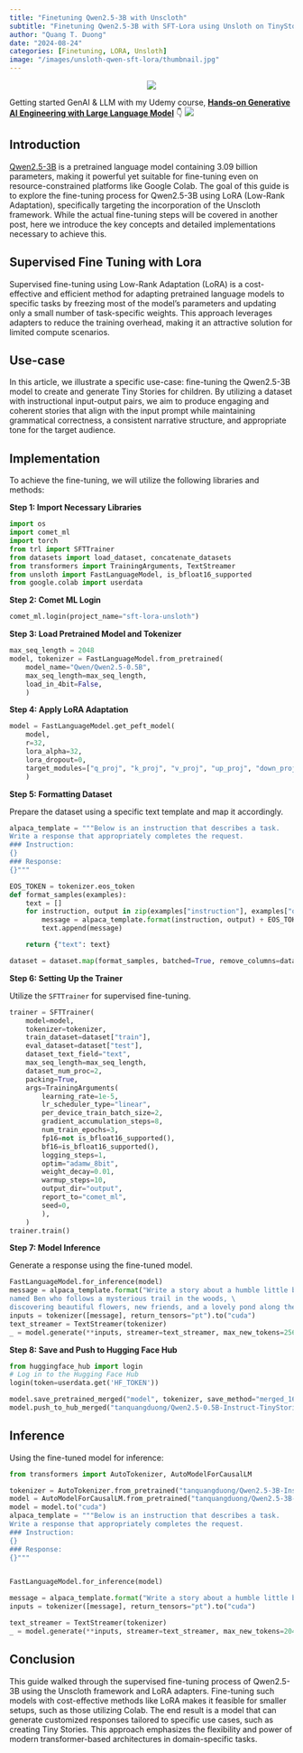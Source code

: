 ```yaml
---
title: "Finetuning Qwen2.5-3B with Unscloth"
subtitle: "Finetuning Qwen2.5-3B with SFT-Lora using Unsloth on TinyStories instruction dataset"
author: "Quang T. Duong"
date: "2024-08-24"
categories: [Finetuning, LORA, Unsloth]
image: "/images/unsloth-qwen-sft-lora/thumbnail.jpg" 
---
```


<center><img src="/images/unsloth-qwen-sft-lora/thumbnail.jpg"></center>

::: {.column-margin}
Getting started GenAI & LLM with my Udemy course, [**Hands-on Generative AI Engineering with Large Language Model**](https://www.udemy.com/course/hands-on-generative-ai-engineering-with-large-language-model/?referralCode=0775DF5DDD432646AD97&couponCode=OF83024E) 👇
<a href="https://www.udemy.com/course/hands-on-generative-ai-engineering-with-large-language-model/?referralCode=0775DF5DDD432646AD97&couponCode=OF83024E"><img src="/images/genai-course/GenAI-Course-Thumbnail.png" id="llm-course"></a>
:::

## Introduction

[Qwen2.5-3B](https://huggingface.co/Qwen/Qwen2.5-3B) is a pretrained language model containing 3.09 billion parameters, making it powerful yet suitable for fine-tuning even on resource-constrained platforms like Google Colab. The goal of this guide is to explore the fine-tuning process for Qwen2.5-3B using LoRA (Low-Rank Adaptation), specifically targeting the incorporation of the Unscloth framework. While the actual fine-tuning steps will be covered in another post, here we introduce the key concepts and detailed implementations necessary to achieve this.

## Supervised Fine Tuning with Lora

Supervised fine-tuning using Low-Rank Adaptation (LoRA) is a cost-effective and efficient method for adapting pretrained language models to specific tasks by freezing most of the model's parameters and updating only a small number of task-specific weights. This approach leverages adapters to reduce the training overhead, making it an attractive solution for limited compute scenarios.

## Use-case
In this article, we illustrate a specific use-case: fine-tuning the Qwen2.5-3B model to create and generate Tiny Stories for children. By utilizing a dataset with instructional input-output pairs, we aim to produce engaging and coherent stories that align with the input prompt while maintaining grammatical correctness, a consistent narrative structure, and appropriate tone for the target audience.

## Implementation
To achieve the fine-tuning, we will utilize the following libraries and methods:

**Step 1: Import Necessary Libraries**
```python
import os
import comet_ml
import torch
from trl import SFTTrainer
from datasets import load_dataset, concatenate_datasets
from transformers import TrainingArguments, TextStreamer
from unsloth import FastLanguageModel, is_bfloat16_supported
from google.colab import userdata
```

**Step 2: Comet ML Login**

```python
comet_ml.login(project_name="sft-lora-unsloth")
```

**Step 3: Load Pretrained Model and Tokenizer**
```python
max_seq_length = 2048
model, tokenizer = FastLanguageModel.from_pretrained(
    model_name="Qwen/Qwen2.5-0.5B",
    max_seq_length=max_seq_length,
    load_in_4bit=False,
    )
```

**Step 4: Apply LoRA Adaptation**
```python
model = FastLanguageModel.get_peft_model(
    model,
    r=32,
    lora_alpha=32,
    lora_dropout=0,
    target_modules=["q_proj", "k_proj", "v_proj", "up_proj", "down_proj", "o_proj", "gate_proj"],
    )
```

**Step 5: Formatting Dataset**

Prepare the dataset using a specific text template and map it accordingly.
```python
alpaca_template = """Below is an instruction that describes a task.
Write a response that appropriately completes the request.
### Instruction:
{}
### Response:
{}"""

EOS_TOKEN = tokenizer.eos_token
def format_samples(examples):
    text = []
    for instruction, output in zip(examples["instruction"], examples["output"], strict=False):
        message = alpaca_template.format(instruction, output) + EOS_TOKEN
        text.append(message)

    return {"text": text}

dataset = dataset.map(format_samples, batched=True, remove_columns=dataset.column_names)
```

**Step 6: Setting Up the Trainer**

Utilize the `SFTTrainer` for supervised fine-tuning.

```python
trainer = SFTTrainer(
	model=model,
	tokenizer=tokenizer,
	train_dataset=dataset["train"],
	eval_dataset=dataset["test"],
	dataset_text_field="text",
	max_seq_length=max_seq_length,
	dataset_num_proc=2,
	packing=True,
	args=TrainingArguments(
		learning_rate=1e-5,
		lr_scheduler_type="linear",
		per_device_train_batch_size=2,
		gradient_accumulation_steps=8,
		num_train_epochs=3,
		fp16=not is_bfloat16_supported(),
		bf16=is_bfloat16_supported(),
		logging_steps=1,
		optim="adamw_8bit",
		weight_decay=0.01,
		warmup_steps=10,
		output_dir="output",
		report_to="comet_ml",
		seed=0,
		),
	)
trainer.train()
```
**Step 7: Model Inference**

Generate a response using the fine-tuned model.

```python
FastLanguageModel.for_inference(model)
message = alpaca_template.format("Write a story about a humble little bunny \
named Ben who follows a mysterious trail in the woods, \
discovering beautiful flowers, new friends, and a lovely pond along the way.", "")
inputs = tokenizer([message], return_tensors="pt").to("cuda")
text_streamer = TextStreamer(tokenizer)
_ = model.generate(**inputs, streamer=text_streamer, max_new_tokens=256, use_cache=True)
```

**Step 8: Save and Push to Hugging Face Hub**

```python
from huggingface_hub import login
# Log in to the Hugging Face Hub
login(token=userdata.get('HF_TOKEN'))

model.save_pretrained_merged("model", tokenizer, save_method="merged_16bit")
model.push_to_hub_merged("tanquangduong/Qwen2.5-0.5B-Instruct-TinyStories", tokenizer, save_method="merged_16bit")
```

## Inference
Using the fine-tuned model for inference:

```python
from transformers import AutoTokenizer, AutoModelForCausalLM

tokenizer = AutoTokenizer.from_pretrained("tanquangduong/Qwen2.5-3B-Instruct-TinyStories")
model = AutoModelForCausalLM.from_pretrained("tanquangduong/Qwen2.5-3B-Instruct-TinyStories")
model = model.to("cuda")
alpaca_template = """Below is an instruction that describes a task.
Write a response that appropriately completes the request.
### Instruction:
{}
### Response:
{}"""


FastLanguageModel.for_inference(model)

message = alpaca_template.format("Write a story about a humble little bunny named Ben who follows a mysterious trail in the woods, discovering beautiful flowers, new friends, and a lovely pond along the way.", "")
inputs = tokenizer([message], return_tensors="pt").to("cuda")

text_streamer = TextStreamer(tokenizer)
_ = model.generate(**inputs, streamer=text_streamer, max_new_tokens=2048, use_cache=True)
```
## Conclusion
This guide walked through the supervised fine-tuning process of Qwen2.5-3B using the Unscloth framework and LoRA adapters. Fine-tuning such models with cost-effective methods like LoRA makes it feasible for smaller setups, such as those utilizing Colab. The end result is a model that can generate customized responses tailored to specific use cases, such as creating Tiny Stories. This approach emphasizes the flexibility and power of modern transformer-based architectures in domain-specific tasks.